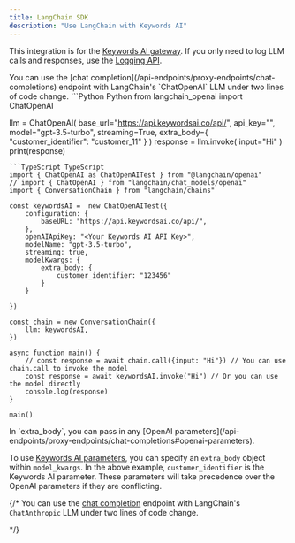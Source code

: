```yaml
---
title: LangChain SDK
description: "Use LangChain with Keywords AI"
---
```


<Note> This integration is for the [Keywords AI gateway](/features/generation/overview). If you only need to log LLM calls and responses, use the [Logging API](/api-endpoints/integration/request-logging-endpoint). </Note>

<Tabs>
<Tab title=" LangChain OpenAI">
You can use the [chat completion](/api-endpoints/proxy-endpoints/chat-completions) endpoint with LangChain's `ChatOpenAI` LLM under two lines of code change.
<CodeGroup>
```Python Python
from langchain_openai import ChatOpenAI

llm = ChatOpenAI(
    base_url="https://api.keywordsai.co/api/",
    api_key="<Your Keywords AI API Key>",
    model="gpt-3.5-turbo",
    streaming=True,
    extra_body={
        "customer_identifier": "customer_11"
    }
)
response = llm.invoke(
    input="Hi"
)
print(response)
```
```TypeScript TypeScript
import { ChatOpenAI as ChatOpenAITest } from "@langchain/openai"
// import { ChatOpenAI } from "langchain/chat_models/openai"
import { ConversationChain } from "langchain/chains"

const keywordsAI =  new ChatOpenAITest({
    configuration: {
        baseURL: "https://api.keywordsai.co/api/",
    },
    openAIApiKey: "<Your Keywords AI API Key>",
    modelName: "gpt-3.5-turbo",
    streaming: true,
    modelKwargs: {
        extra_body: {
            customer_identifier: "123456"
        }
    }
    
})

const chain = new ConversationChain({
    llm: keywordsAI,
})

async function main() {
    // const response = await chain.call({input: "Hi"}) // You can use chain.call to invoke the model
    const response = await keywordsAI.invoke("Hi") // Or you can use the model directly
    console.log(response)
}

main()
```
</CodeGroup>
In `extra_body`, you can pass in any [OpenAI parameters](/api-endpoints/proxy-endpoints/chat-completions#openai-parameters). 

To use [Keywords AI parameters](/api-endpoints/proxy-endpoints/chat-completions#keywords-ai-parameters), you can specify an `extra_body` object within `model_kwargs`. In the above example, `customer_identifier` is the Keywords AI parameter. These parameters will take precedence over the OpenAI parameters if they are conflicting.
</Tab>

{/* <Tab title="LangChain Anthropic">
You can use the [chat completion](/api-endpoints/proxy-endpoints/chat-completions) endpoint with LangChain's `ChatAnthropic` LLM under two lines of code change.


</Tab> */}
</Tabs>